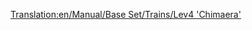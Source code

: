 [[Translation:en/Manual/Base Set/Trains/Lev4 'Chimaera']]
{{ru/Перевод|en/Manual/Base Set/Trains/Lev4 'Chimaera'|1}}
{{ru/Manual/Base Set/Trains/Поезда|Image=[[File:en/Manual/Base Set/Trains/Lev4chimaerarhead.png]]
|Name=Lev4 'Chimaera'
|Cost=£111,328 ($222,656)
|Speed=643 км/ч (402 миль/ч)
|Weight=300 т
|Power=20,000 hp (14.914 kW)
|Annual=£3,584 ($7,168)
|Designed=2038
|Lifespan=20
|Capacity=N/A
|Description=Самый быстрый локомотив в игре, двухсекционный.

Популярный локомотив в поздней стадии игры. Основной недостаток относительно сдвоенного Lev3 - очень слабое ускорение, из-за меньшей мощности и большей массы. Основное преимущество - максимальная скорость выше на 33%. Способен раскрыть свой потенциал на длинных дистанциях с небольшим количеством развязок и низкой плотностью потока.
|Real-life=Прототипа в реальной жизни нет. Может быть, через несколько лет, когда магнитопланы станут реальной технологией, вы сможете здесь написать о локомотиве-маглеве четвёртого поколения. The train does resemble the [http://www.transrapid.de Transrapid] 9(?) trains, as well as the [http://starwars.wikia.com/wiki/StarSpeeder_3000 Starspeeder 3000] from the Disneyland attraction Star Tours.

}}